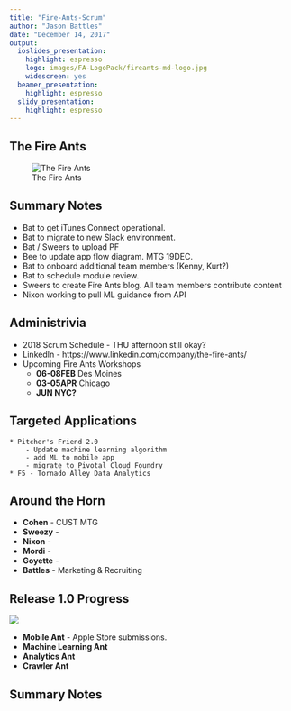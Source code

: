 ```yaml
---
title: "Fire-Ants-Scrum"
author: "Jason Battles"
date: "December 14, 2017"
output:
  ioslides_presentation:
    highlight: espresso
    logo: images/FA-LogoPack/fireants-md-logo.jpg
    widescreen: yes
  beamer_presentation:
    highlight: espresso
  slidy_presentation:
    highlight: espresso
---
```

## The Fire Ants
![The Fire Ants](images/FireAnts-KC-20171110b.jpg)

## Summary Notes
* Bat to get iTunes Connect operational. 
* Bat to migrate to new Slack environment.
* Bat / Sweers to upload PF
* Bee to update app flow diagram.  MTG 19DEC.
* Bat to onboard additional team members (Kenny, Kurt?)
* Bat to schedule module review.
* Sweers to create Fire Ants blog.  All team members contribute content
* Nixon working to pull ML guidance from API

## Administrivia
* 2018 Scrum Schedule - THU afternoon still okay?
* LinkedIn - https://www.linkedin.com/company/the-fire-ants/
* Upcoming Fire Ants Workshops
    - **06-08FEB** Des Moines
    - **03-05APR** Chicago
    - **JUN NYC?**
    
## Targeted Applications
    * Pitcher's Friend 2.0
        - Update machine learning algorithm
        - add ML to mobile app
        - migrate to Pivotal Cloud Foundry
    * F5 - Tornado Alley Data Analytics 
    
## Around the Horn

* **Cohen** - CUST MTG
* **Sweezy** -
* **Nixon** - 
* **Mordi** -   
* **Goyette** - 
* **Battles** - Marketing & Recruiting
      
## Release 1.0 Progress
![](images/prog-20171116.png)

* **Mobile Ant** - Apple Store submissions.
* **Machine Learning Ant** 
* **Analytics Ant**   
* **Crawler Ant** 

## Summary Notes
                    
                                
